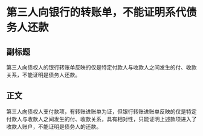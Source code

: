 # 第三人向银行的转账单，不能证明系代债务人还款
## 副标题
第三人向债权人的银行转账单反映的仅是特定付款人与收款人之间发生的付、收款关系，不能证明是债务人还款。
## 正文
第三人向债权人支付款项，有转账进账单为证，但银行转账进账单反映的仅是特定付款人与收款人之间发生的付、收款关系，具有相对性，只能证明上述款项进入了收款人账户，不能证明是债务人的还款。